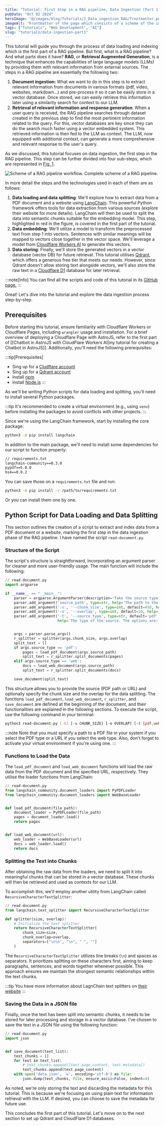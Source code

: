 ```yaml
---
title: "Tutorial: First Step in a RAG pipeline, Data Ingestion (Part 1) - Extracting and Indexing Data from Documents using LangChain."
pubDate: "Oct 02 2024"
heroImage: "@/images/blog/Tutorials/2_Data_ingestion_RAG/frontmatter.png"
imageAlt: "Frontmatter of the page which consists of a scheme of the indexing part of a RAG  pipeline."
tags: ["Tutorials", "Web Development", "AI"]
slug: "tutorials/data-ingestion-part1"
---
```



This tutorial will guide you through the process of data loading and indexing which is the first part of a RAG pipeline. But first, what is a RAG pipeline? And what parts does it have? **RAG**, or **Retrieval Augmented Generation**, is a technique that enhances the capabilities of large language models (LLMs) by providing them with relevant information from external sources. The steps in a RAG pipeline are essentially the following two:

1. **Document ingestion:** What we want to do in this step is to extract relevant information from documents in various formats (pdf, video, websites, markdown...) and pre-process it so it can be easily store in a vector database. Once stored, we can easily retrieve this information later using a similarity search for context to our LLM.
2. **Retrieval of relevant information and response generation**: When a user query is received, the RAG pipeline searches through dataset created in the previous step to find the most pertinent information related to the query. For this, vector databases are key since they can do the search much faster using a vector embedded system. This retrieved information is then fed to the LLM as context. The LLM, now equipped with additional context, can generate a more comprehensive and relevant response to the user's query.

As we discussed, this tutorial focuses on data ingestion, the first step in the RAG pipeline. This step can be further divided into four sub-steps, which are represented in [Fig. 1](#fig-1).


<Image src={RAGWorkflowImg} alt="Scheme of a RAG pipeline workflow." />
<Caption number="1"> Complete scheme of a RAG pipeline. </Caption>

In more detail the steps and the technologies used in each of them are as follows:

1. **Data loading and data splitting**: We'll explore how to extract data from a PDF document and a website using [LangChain](https://www.langchain.com/). This powerful Python framework offers tools for data extraction from various sources (explore their website for more details). LangChain will then be used to split the data into semantic chunks suitable for the embedding model. This step, highlighted in red in the figure, is covered in the first part of the tutorial.
2. **Data embedding**: We'll utilize a model to transform the preprocessed text from step 1 into vectors. Sentences with similar meanings will be mapped to vectors close together in the vector space. We'll leverage a model from [Cloudflare Workers AI](https://developers.cloudflare.com/workers-ai/models/) to generate this vectors.
3. **Data storing**: Finally, we'll store the generated vectors in a vector database (vector DB) for future retrieval. This tutorial utilises [Qdrant](https://qdrant.tech/), which offers a generous free tier that meets our needs. However, since Qdrant doesn't allow storing text alongside vectors, we'll also store the raw text in a [Cloudflare D1](https://developers.cloudflare.com/d1/) database for later retrieval.

:::note[Info]
You can find all the scripts and code of this tutorial in its [GitHub page.](https://github.com/vangiel/Tutorials/tree/main/Chabot-in-AstroJS)
:::

Great! Let's dive into the tutorial and explore the data ingestion process step-by-step.

## Prerequisites

Before starting this tutorial, ensure familiarity with Cloudflare Workers or Cloudflare Pages, including `wrangler` usage and installation. For a brief overview of deploying a Cloudflare Page with AstroJS, refer to the first part of [[Chatbot in AstroJS with CloudFlare Workers AI|my tutorial for creating a Chatbot in AstroJS]].
Additionally, you'll need the following prerequisites:

:::tip[Prerequisites]

- Sing up for a [Cludflare account](https://dash.cloudflare.com/sign-up/workers-and-pages)
- Sing up for a [Qdrant account](https://cloud.qdrant.io/login)
- Install [npm](https://docs.npmjs.com/getting-started)
- Install [Node.js](https://nodejs.org/en/)
  :::

As we'll be writing Python scripts for data loading and splitting, you'll need to install several Python packages.

:::tip
It's recommended to create a virtual environment (e.g., using `venv`) before installing the packages to avoid conflicts with other projects.
:::

Since we're using the LangChain framework, start by installing the core package:

```bash
python3 -m pip install langchain
```

In addition to the main package, we'll need to install some dependencies for our script to function properly:

```txt
// requirements.txt
langchain-community==0.3.0
pypdf==5.0.0
bs4==0.0.2
```

You can save those on a `requirements.txt` file and run:

```bash
python3 -m pip install -r /path/to/requirements.txt
```

Or you can install them one by one.

## Python Script for Data Loading and Data Splitting

This section outlines the creation of a script to extract and index data from a PDF document or a website, marking the first step in the data ingestion phase of the RAG pipeline. I have named the script `read-document.py`.

### Structure of the Script

The script's structure is straightforward, incorporating an argument parser for cleaner and more user-friendly usage. The main function will include the following:

```python
// read-document.py
import argparse

if __name__ == "__main__":
    parser = argparse.ArgumentParser(description='Take the source type and the path to the source.')
    parser.add_argument('source_path', type=str, help='The path to the source.')
    parser.add_argument('-s', '--chunk_size', type=int, default=450, help='Chunk size for data splitting')
    parser.add_argument('-o', '--overlap', type=int, default=20, help='Chunk overlap for data splitting')
    parser.add_argument('-t', '--source_type', type=str, default='pdf', choices=['pdf', 'web'],
                        help='The type of the source. The options are: pdf, web.')


    args = parser.parse_args()
    r_splitter = splitter(args.chunk_size, args.overlap)
    split_text = []
    if args.source_type == 'pdf':
        pages = load_pdf_document(args.source_path)
        split_text = r_splitter.split_documents(pages)
    elif args.source_type == 'web':
        docs = load_web_document(args.source_path)
        split_text = r_splitter.split_documents(docs)

    save_document(split_text)
```

This structure allows you to provide the source (PDF path or URL) and optionally specify the chunk size and the overlap for the data splitting. The functions `load_pdf_document`, `load_web_document`, `r_splitter`, and `save_document` are defined at the beginning of the document, and their functionalities are explained in the following sections. To execute the script, use the following command in your terminal:

```bash
python3 read-document.py [-h] [-s CHUNK_SIZE] [-o OVERLAP] [-t {pdf,web}] source_path
```

:::note
Note that you must specify a path to a PDF file in your system if you select the PDF type or a URL if you select the web type. Also, don't forget to activate your virtual environment if you're using one.
:::

### Functions to Load the Data

The `load_pdf_document` and `load_web_document` functions will load the raw data from the PDF document and the specified URL, respectively. They utilise the loader functions from LangChain:

```python
// read-document.py
from langchain_community.document_loaders import PyPDFLoader
from langchain_community.document_loaders import WebBaseLoader


def load_pdf_document(file_path):
    document_loader = PyPDFLoader(file_path)
    pages = document_loader.load()
    return pages


def load_web_document(url):
    web_loader = WebBaseLoader(url)
    docs = web_loader.load()
    return docs
```

### Splitting the Text into Chunks

After obtaining the raw data from the loaders, we need to split it into meaningful chunks that can be stored in a vector database. These chunks will then be retrieved and used as contexts for our LLM.

To accomplish this, we'll employ another utility from LangChain called `RecursiveCharacterTextSplitter`:

```python
// read-document.py
from langchain.text_splitter import RecursiveCharacterTextSplitter

def splitter(size, overlap):
    # Initialize the text splitter
    return RecursiveCharacterTextSplitter(
        chunk_size=size,
        chunk_overlap=overlap,
        separators=["\n\n", "\n", " ", ""]
    )
```

The `RecursiveCharacterTextSplitter` utilizes line breaks (`\n`) and spaces as separators. It prioritizes splitting on these characters first, aiming to keep paragraphs, sentences, and words together whenever possible. This approach ensures we maintain the strongest semantic relationships within the text chunks.

:::tip
You have more information about LagnChain text splitters on [their website](https://python.langchain.com/docs/concepts/#text-splitters)
:::

### Saving the Data in a JSON file

Finally, once the text has been split into semantic chunks, it needs to be stored for later processing and storage in a vector database. I've chosen to save the text in a JSON file using the following function:

```python
// read-document.py
import json


def save_document(text_list):
    text_chunks = []
    for text in text_list:
        # text_chunks.append([text.page_content, text.metadata])
        text_chunks.append(text.page_content)
    with open('data.json', 'w', encoding='utf-8') as file:
        json.dump(text_chunks, file, ensure_ascii=False, indent=4)
```

As noted, we're only storing the text and discarding the metadata for this tutorial. This is because we're focusing on using plain text for information retrieval with the LLM. If desired, you can choose to save the metadata for future use.

This concludes the first part of this tutorial. Let's move on to the next section to set up Qdrant and CloudFlare D1 databases.
